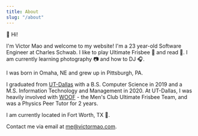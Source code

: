 ```yaml
---
title: About
slug: "/about"
---
```


👋 Hi!

I'm Victor Mao and welcome to my website! I'm a 23 year-old Software Engineer at Charles Schwab. I like to play Ultimate Frisbee 🥏 and read 📖. I am currently learning photography 📷 and how to DJ 🎧.

I was born in Omaha, NE and grew up in Pittsburgh, PA.

I graduated from [UT-Dallas](https://www.utdallas.edu/) with a B.S. Computer Science in 2019 and a M.S. Information Technology and Management in 2020. At UT-Dallas, I was heavily involved with [WOOF](https://www.youtube.com/channel/UCy1wEbWkqKfymrD0IqdXv5w) - the Men's Club Ultimate Frisbee Team, and was a Physics Peer Tutor for 2 years.

I am currently located in Fort Worth, TX 🤠.

Contact me via email at [me@victormao.com](mailto:me@victormao.com).